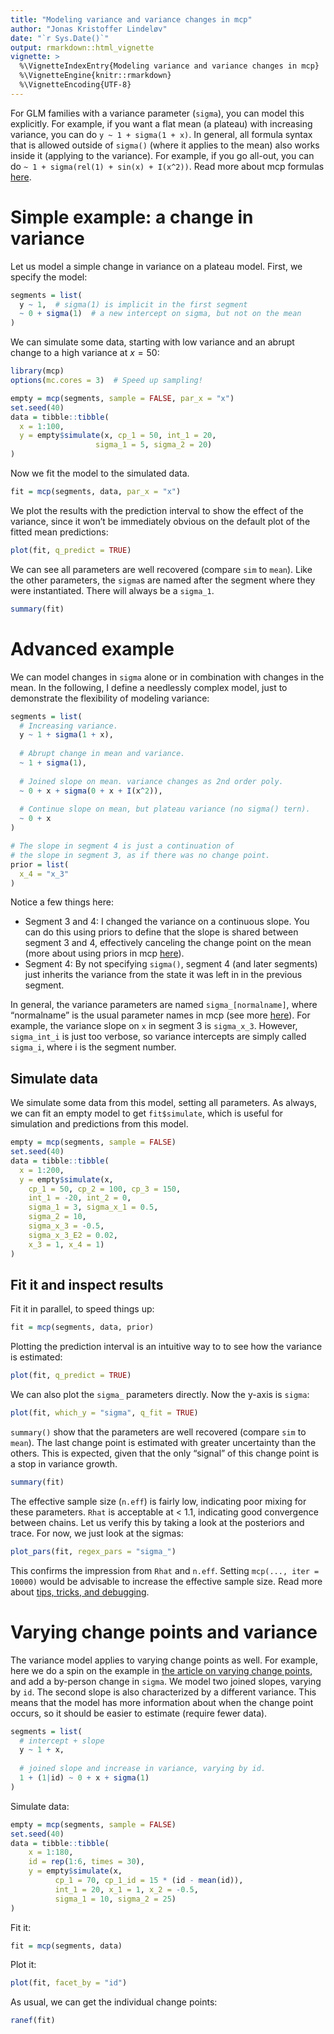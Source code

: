 ```yaml
---
title: "Modeling variance and variance changes in mcp"
author: "Jonas Kristoffer Lindeløv"
date: "`r Sys.Date()`"
output: rmarkdown::html_vignette
vignette: >
  %\VignetteIndexEntry{Modeling variance and variance changes in mcp}
  %\VignetteEngine{knitr::rmarkdown}
  %\VignetteEncoding{UTF-8}
---
```


For GLM families with a variance parameter (`sigma`), you can model this explicitly. For example, if you want a flat mean (a plateau) with increasing variance, you can do `y ~ 1 + sigma(1 + x)`. In general, all formula syntax that is allowed outside of `sigma()` (where it applies to the mean) also works inside it (applying to the variance). For example, if you go all-out, you can do `~ 1 + sigma(rel(1) + sin(x) + I(x^2))`. Read more about mcp formulas [here](../articles/formulas.html). 


# Simple example: a change in variance
Let us model a simple change in variance on a plateau model. First, we specify the model:

```r
segments = list(
  y ~ 1,  # sigma(1) is implicit in the first segment
  ~ 0 + sigma(1)  # a new intercept on sigma, but not on the mean
)
```

We can simulate some data, starting with low variance and an abrupt change to a high variance at $x = 50$:

```r
library(mcp)
options(mc.cores = 3)  # Speed up sampling!

empty = mcp(segments, sample = FALSE, par_x = "x")
set.seed(40)
data = tibble::tibble(
  x = 1:100,
  y = empty$simulate(x, cp_1 = 50, int_1 = 20, 
                   sigma_1 = 5, sigma_2 = 20)
)
```


Now we fit the model to the simulated data.

```r
fit = mcp(segments, data, par_x = "x")
```
We plot the results with the prediction interval to show the effect of the variance, since it won't be immediately obvious on the default plot of the fitted mean predictions:

```r
plot(fit, q_predict = TRUE)
```


We can see all parameters are well recovered (compare `sim` to `mean`). Like the other parameters, the `sigma`s are named after the segment where they were instantiated. There will always be a `sigma_1`.

```r
summary(fit)
```


# Advanced example
We can model changes in `sigma` alone or in combination with changes in the mean. In the following, I define a needlessly complex model, just to demonstrate the flexibility of modeling variance:

```r
segments = list(
  # Increasing variance.
  y ~ 1 + sigma(1 + x),
  
  # Abrupt change in mean and variance.
  ~ 1 + sigma(1),
  
  # Joined slope on mean. variance changes as 2nd order poly.
  ~ 0 + x + sigma(0 + x + I(x^2)),
  
  # Continue slope on mean, but plateau variance (no sigma() tern).
  ~ 0 + x
)

# The slope in segment 4 is just a continuation of 
# the slope in segment 3, as if there was no change point.
prior = list(
  x_4 = "x_3"
)
```

Notice a few things here:

 * Segment 3 and 4: I changed the variance on a continuous slope. You can do this using priors to define that the slope is shared between segment 3 and 4, effectively canceling the change point on the mean (more about using priors in mcp [here](../articles/priors.html)).
 * Segment 4: By not specifying `sigma()`, segment 4 (and later segments) just inherits the variance from the state it was left in in the previous segment. 

In general, the variance parameters are named `sigma_[normalname]`, where "normalname" is the usual parameter names in mcp (see more [here](../articles/formulas.html)). For example, the variance slope on `x` in segment 3 is `sigma_x_3`. However, `sigma_int_i` is just too verbose, so variance intercepts are simply called `sigma_i`, where i is the segment number.



## Simulate data
We simulate some data from this model, setting all parameters. As always, we can fit an empty model to get `fit$simulate`, which is useful for simulation and predictions from this model.

```r
empty = mcp(segments, sample = FALSE)
set.seed(40)
data = tibble::tibble(
  x = 1:200,
  y = empty$simulate(x,
    cp_1 = 50, cp_2 = 100, cp_3 = 150,
    int_1 = -20, int_2 = 0,
    sigma_1 = 3, sigma_x_1 = 0.5,
    sigma_2 = 10, 
    sigma_x_3 = -0.5,
    sigma_x_3_E2 = 0.02,
    x_3 = 1, x_4 = 1)
)
```


## Fit it and inspect results
Fit it in parallel, to speed things up:

```r
fit = mcp(segments, data, prior)
```

Plotting the prediction interval is an intuitive way to to see how the variance is estimated:

```r
plot(fit, q_predict = TRUE)
```


We can also plot the `sigma_` parameters directly. Now the y-axis is `sigma`:

```r
plot(fit, which_y = "sigma", q_fit = TRUE)
```


`summary()` show that the parameters are well recovered (compare `sim` to `mean`). The last change point is estimated with greater uncertainty than the others. This is expected, given that the only "signal" of this change point is a stop in variance growth.

```r
summary(fit)
```

The effective sample size (`n.eff`) is fairly low, indicating poor mixing for these parameters. `Rhat` is acceptable at < 1.1, indicating good convergence between chains. Let us verify this by taking a look at the posteriors and trace. For now, we just look at the sigmas:

```r
plot_pars(fit, regex_pars = "sigma_")
```

This confirms the impression from `Rhat` and `n.eff`. Setting `mcp(..., iter = 10000)` would be advisable to increase the effective sample size. Read more about [tips, tricks, and debugging](../articles/tips.html).




# Varying change points and variance
The variance model applies to varying change points as well. For example, here we do a spin on the example in [the article on varying change points](../articles/varying.html), and add a by-person change in `sigma`. We model two joined slopes, varying by `id`. The second slope is also characterized by a different variance. This means that the model has more information about when the change point occurs, so it should be easier to estimate (require fewer data).

```r
segments = list(
  # intercept + slope
  y ~ 1 + x,
  
  # joined slope and increase in variance, varying by id.
  1 + (1|id) ~ 0 + x + sigma(1)
)
```

Simulate data:
```r
empty = mcp(segments, sample = FALSE)
set.seed(40)
data = tibble::tibble(
    x = 1:180,
    id = rep(1:6, times = 30),
    y = empty$simulate(x, 
          cp_1 = 70, cp_1_id = 15 * (id - mean(id)),
          int_1 = 20, x_1 = 1, x_2 = -0.5,
          sigma_1 = 10, sigma_2 = 25)
)
```

Fit it:
```r
fit = mcp(segments, data)
```

Plot it:
```r
plot(fit, facet_by = "id")
```


As usual, we can get the individual change points:
```r
ranef(fit)
```

